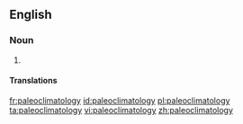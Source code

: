==English==

===Noun===
{{wikipedia}}
{{en-noun|-}}

# {{alternate form of|palaeoclimatology}}

====Translations====
{{trans-see|palaeoclimatology}}

[[fr:paleoclimatology]]
[[id:paleoclimatology]]
[[pl:paleoclimatology]]
[[ta:paleoclimatology]]
[[vi:paleoclimatology]]
[[zh:paleoclimatology]]